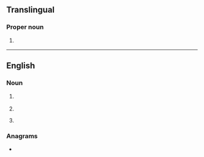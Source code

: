 {{also|Appendix:Variations of "les"}}
==Translingual==

===Proper noun===
{{head|mul|proper noun}}

# {{label|mul|sports}} {{abbreviation of|mul|Lesotho}}

----

==English==

===Noun===
{{en-noun|~}}

# {{lb|en|anatomy}} {{initialism of|en|w:lower esophageal sphincter}}
# {{initialism of|en|[[lake effect]] [[snow]]}}
# {{lb|en|military|US}} {{initialism of|en|w:Leave and Earnings Statement}}

===Anagrams===
* {{anagrams|en|a=els|ELs|ESL|LSE|SEL|SLE|els}}